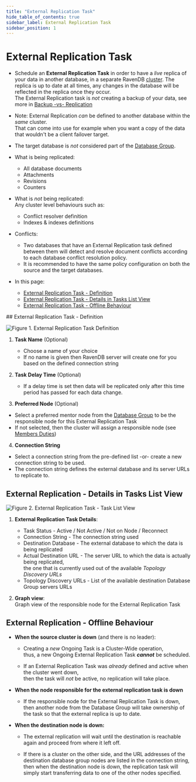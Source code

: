 ```yaml
---
title: "External Replication Task"
hide_table_of_contents: true
sidebar_label: External Replication Task
sidebar_position: 1
---
```



# External Replication Task
<Admonition type="note" title="Note">

* Schedule an **External Replication Task** in order to have a _live_ replica of your data in another database, 
  in a separate RavenDB [cluster](../../../../studio/server/cluster/cluster-view.mdx). 
  The replica is up to date at all times, any changes in the database will be reflected in the replica once they occur.  
  The External Replication task is _not_ creating a backup of your data, see more in [Backup -vs- Replication](../../../../studio/database/tasks/ongoing-tasks/backup-task.mdx#backup-task--vs--replication-task)  

* Note: External Replication _can_ be defined to another database within the _same_ cluster.  
  That can come into use for example when you want a copy of the data that wouldn't be a client failover target.  

* The target database is _not_ considered part of the [Database Group](../../../../studio/database/settings/manage-database-group.mdx).  

* What is being replicated:  
  * All database documents  
  * Attachments  
  * Revisions  
  * Counters  

* What is _not_ being replicated:  
  Any cluster level behaviours such as:  
  *  Conflict resolver definition  
  *  Indexes & indexes definitions  

* Conflicts:  
  * Two databases that have an External Replication task defined between them will detect and resolve document conflicts according to each database conflict resolution policy.  
  * It is recommended to have the same policy configuration on both the source and the target databases.  

* In this page:  
  * [External Replication Task - Definition](../../../../studio/database/tasks/ongoing-tasks/external-replication-task.mdx#external-replication-task---definition)  
  * [External Replication Task - Details in Tasks List View](../../../../studio/database/tasks/ongoing-tasks/external-replication-task.mdx#external-replication---details-in-tasks-list-view)  
  * [External Replication Task - Offline Behaviour](../../../../studio/database/tasks/ongoing-tasks/external-replication-task.mdx#external-replication---offline-behaviour)
</Admonition>
## External Replication Task - Definition

![Figure 1. External Replication Task Definition](./assets/external-replication-1.png)

1. **Task Name** (Optional)  
   * Choose a name of your choice  
   * If no name is given then RavenDB server will create one for you based on the defined connection string  

2. **Task Delay Time** (Optional)  
   * If a delay time is set then data will be replicated only after this time period has passed for each data change.  

3. **Preferred Node** (Optional)  
  * Select a preferred mentor node from the [Database Group](../../../../studio/database/settings/manage-database-group.mdx) to be the responsible node for this External Replication Task  
  * If not selected, then the cluster will assign a responsible node (see [Members Duties](../../../../studio/database/settings/manage-database-group.mdx#database-group-topology---members-duties))  

4. **Connection String**  
  * Select a connection string from the pre-defined list -or- create a new connection string to be used.  
  * The connection string defines the external database and its server URLs to replicate to.  


## External Replication - Details in Tasks List View

![Figure 2. External Replication Task - Task List View](./assets/external-replication-2.png)

1. **External Replication Task Details**:
   *  Task Status - Active / Not Active / Not on Node / Reconnect  
   *  Connection String - The connection string used  
   *  Destination Database - The external database to which the data is being replicated  
   *  Actual Destination URL - The server URL to which the data is actually being replicated,  
      the one that is currently used out of the available _Topology Discovery URLs_  
   *  Topology Discovery URLs - List of the available destination Database Group servers URLs  

2. **Graph view**:  
   Graph view of the responsible node for the External Replication Task  


## External Replication - Offline Behaviour

* **When the source cluster is down** (and there is no leader):  

  * Creating a _new_ Ongoing Task is a Cluster-Wide operation,  
    thus, a new Ongoing External Replication Task ***cannot*** be scheduled.  

  * If an External Replication Task was _already_ defined and active when the cluster went down,  
    then the task will _not_ be active, no replication will take place.

* **When the node responsible for the external replication task is down**  

  * If the responsible node for the External Replication Task is down,  
    then another node from the Database Group will take ownership of the task so that the external replica is up to date.  

* **When the destination node is down:**  

  * The external replication will wait until the destination is reachable again and proceed from where it left off.  

  * If there is a cluster on the other side, and the URL addresses of the destination database group nodes are listed in the connection string, 
    then when the destination node is down, the replication task will simply start transferring data to one of the other nodes specified.  

